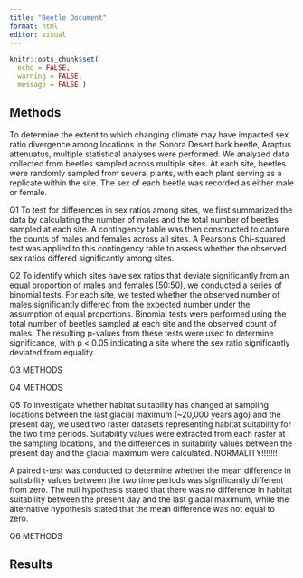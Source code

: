 ```yaml
---
title: "Beetle Document"
format: html
editor: visual
---
```




```r

knitr::opts_chunk$set(
  echo = FALSE,     
  warning = FALSE,   
  message = FALSE )

```

## Methods

To determine the extent to which changing climate may have impacted sex ratio divergence among locations in the Sonora Desert bark beetle, Araptus attenuatus, multiple statistical analyses were performed. We analyzed data collected from beetles sampled across multiple sites. At each site, beetles were randomly sampled from several plants, with each plant serving as a replicate within the site. The sex of each beetle was recorded as either male or female.

Q1 To test for differences in sex ratios among sites, we first summarized the data by calculating the number of males and the total number of beetles sampled at each site. A contingency table was then constructed to capture the counts of males and females across all sites. A Pearson’s Chi-squared test was applied to this contingency table to assess whether the observed sex ratios differed significantly among sites.

Q2 To identify which sites have sex ratios that deviate significantly from an equal proportion of males and females (50:50), we conducted a series of binomial tests. For each site, we tested whether the observed number of males significantly differed from the expected number under the assumption of equal proportions. Binomial tests were performed using the total number of beetles sampled at each site and the observed count of males. The resulting p-values from these tests were used to determine significance, with p < 0.05 indicating a site where the sex ratio significantly deviated from equality.

Q3 METHODS

Q4 METHODS

Q5 To investigate whether habitat suitability has changed at sampling locations between the last glacial maximum (~20,000 years ago) and the present day, we used two raster datasets representing habitat suitability for the two time periods. Suitability values were extracted from each raster at the sampling locations, and the differences in suitability values between the present day and the glacial maximum were calculated. NORMALITY!!!!!!!

A paired t-test was conducted to determine whether the mean difference in suitability values between the two time periods was significantly different from zero. The null hypothesis stated that there was no difference in habitat suitability between the present day and the last glacial maximum, while the alternative hypothesis stated that the mean difference was not equal to zero.

Q6 METHODS


## Results

